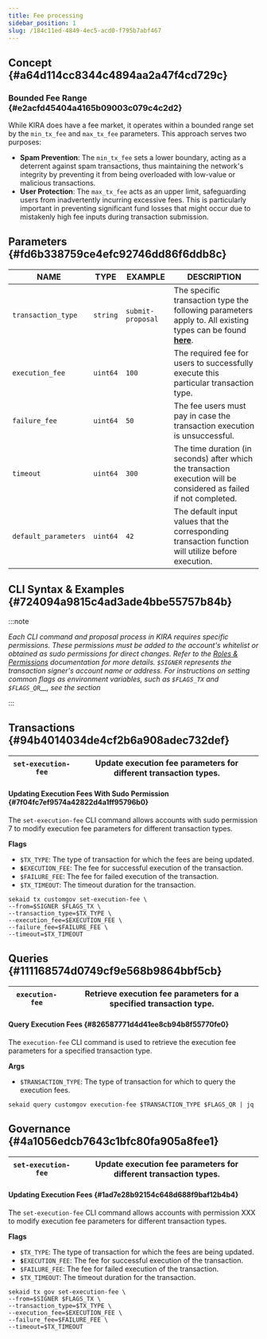 ```yaml
---
title: Fee processing
sidebar_position: 1
slug: /184c11ed-4849-4ec5-acd0-f795b7abf467
---
```





## Concept {#a64d114cc8344c4894aa2a47f4cd729c}


### Bounded Fee Range {#e2acfd45404a4165b09003c079c4c2d2}


While KIRA does have a fee market, it operates within a bounded range set by the `min_tx_fee` and `max_tx_fee` parameters. This approach serves two purposes:

- **Spam Prevention**: The `min_tx_fee` sets a lower boundary, acting as a deterrent against spam transactions, thus maintaining the network's integrity by preventing it from being overloaded with low-value or malicious transactions.
- **User Protection**: The `max_tx_fee` acts as an upper limit, safeguarding users from inadvertently incurring excessive fees. This is particularly important in preventing significant fund losses that might occur due to mistakenly high fee inputs during transaction submission.

## Parameters {#fd6b338759ce4efc92746dd86f6ddb8c}


| **NAME**             | **TYPE** | **EXAMPLE**       | **DESCRIPTION**                                                                                                                                                             |
| -------------------- | -------- | ----------------- | --------------------------------------------------------------------------------------------------------------------------------------------------------------------------- |
| `transaction_type`   | `string` | `submit-proposal` | The specific transaction type the following parameters apply to. All existing types can be found [**here**](https://github.com/KiraCore/sekai/blob/master/types/Msg.go#L9). |
| `execution_fee`      | `uint64` | `100`             | The required fee for users to successfully execute this particular transaction type.                                                                                        |
| `failure_fee`        | `uint64` | `50`              | The fee users must pay in case the transaction execution is unsuccessful.                                                                                                   |
| `timeout`            | `uint64` | `300`             | The time duration (in seconds) after which the transaction execution will be considered as failed if not completed.                                                         |
| `default_parameters` | `uint64` | `42`              | The default input values that the corresponding transaction function will utilize before execution.                                                                         |


## CLI Syntax & Examples {#724094a9815c4ad3ade4bbe55757b84b}


:::note

_Each CLI command and proposal process in KIRA requires specific permissions. These permissions must be added to the account's whitelist or obtained as sudo permissions for direct changes. Refer to the_ [_Roles & Permissions_](/docs/980ceb2f-9bc1-4133-aad0-bfb8a5c55536) _documentation for more details._ _`$SIGNER`_ _represents the transaction signer's account name or address. For instructions on setting common flags as environment variables, such as_ _`$FLAGS_TX`_ _and_ _`$FLAGS_QR`__, see the_  _section_

:::




<Tabs>
<TabItem value="transactions" label="Transactions">


## Transactions {#94b4014034de4cf2b6a908adec732def}


| `set-execution-fee` | Update execution fee parameters for different transaction types. |
| ------------------- | ---------------------------------------------------------------- |


#### Updating Execution Fees With Sudo Permission {#7f04fc7ef9574a42822d4a1ff95796b0}


The `set-execution-fee` CLI command allows accounts with sudo permission 7 to modify execution fee parameters for different transaction types.


**Flags**

- `$TX_TYPE`: The type of transaction for which the fees are being updated.
- **`$`**`EXECUTION_FEE`: The fee for successful execution of the transaction.
- `$FAILURE_FEE`: The fee for failed execution of the transaction.
- `$TX_TIMEOUT`: The timeout duration for the transaction.

```shell
sekaid tx customgov set-execution-fee \
--from=$SIGNER $FLAGS_TX \
--transaction_type=$TX_TYPE \
--execution_fee=$EXECUTION_FEE \
--failure_fee=$FAILURE_FEE \
--timeout=$TX_TIMEOUT
```



</TabItem>
<TabItem value="queries" label="Queries">


## Queries {#111168574d0749cf9e568b9864bbf5cb}


| `execution-fee` | Retrieve execution fee parameters for a specified transaction type. |
| --------------- | ------------------------------------------------------------------- |


#### Query Execution Fees {#826587771d4d41ee8cb94b8f55770fe0}


The `execution-fee` CLI command is used to retrieve the execution fee parameters for a specified transaction type.


**Args**

- `$TRANSACTION_TYPE`: The type of transaction for which to query the execution fees.

```shell
sekaid query customgov execution-fee $TRANSACTION_TYPE $FLAGS_QR | jq
```



</TabItem>
<TabItem value="governance" label="Governance">


## Governance {#4a1056edcb7643c1bfc80fa905a8fee1}


| `set-execution-fee` | Update execution fee parameters for different transaction types. |
| ------------------- | ---------------------------------------------------------------- |


#### Updating Execution Fees {#1ad7e28b92154c648d688f9baf12b4b4}


The `set-execution-fee` CLI command allows accounts with permission XXX to modify execution fee parameters for different transaction types.


**Flags**

- `$TX_TYPE`: The type of transaction for which the fees are being updated.
- **`$`**`EXECUTION_FEE`: The fee for successful execution of the transaction.
- `$FAILURE_FEE`: The fee for failed execution of the transaction.
- `$TX_TIMEOUT`: The timeout duration for the transaction.

```shell
sekaid tx gov set-execution-fee \
--from=$SIGNER $FLAGS_TX \
--transaction_type=$TX_TYPE \
--execution_fee=$EXECUTION_FEE \
--failure_fee=$FAILURE_FEE \
--timeout=$TX_TIMEOUT
```



</TabItem></Tabs>

